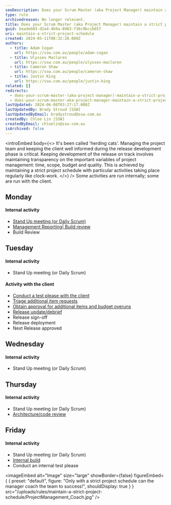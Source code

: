 ```yaml
---
seoDescription: Does your Scrum Master (aka Project Manager) maintain a strict project schedule?
type: rule
archivedreason: No longer relevant.
title: Does your Scrum Master (aka Project Manager) maintain a strict project schedule?
guid: beadeb03-d2a4-4b9a-8903-f36c9bccb657
uri: maintain-a-strict-project-schedule
created: 2024-05-11T08:32:28.000Z
authors:
  - title: Adam Cogan
    url: https://ssw.com.au/people/adam-cogan
  - title: Ulysses Maclaren
    url: https://ssw.com.au/people/ulysses-maclaren
  - title: Cameron Shaw
    url: https://ssw.com.au/people/cameron-shaw
  - title: Justin King
    url: https://ssw.com.au/people/justin-king
related: []
redirects:
  - does-your-scrum-master-(aka-project-manager)-maintain-a-strict-project-schedule
  - does-your-scrum-master-aka-project-manager-maintain-a-strict-project-schedule
lastUpdated: 2024-06-08T03:27:17.000Z
lastUpdatedBy: Brady Stroud [SSW]
lastUpdatedByEmail: bradystroud@ssw.com.au
createdBy: Chloe Lin [SSW]
createdByEmail: chloelin@ssw.com.au
isArchived: false
---
```


<introEmbed
  body={<>
It's been called 'herding cats'. Managing the project team and keeping the client well informed during the release development phase is critical. Keeping development of the release on track involves maintaining transparency on the important variables of project management: time, scope, budget and quality. This is achieved by maintaining a strict project schedule with particular activities taking place regularly like clock-work.
  </>}
/>
Some activities are run internally; some are run with the client.

## Monday

#### Internal activity

- [Stand Up meeting (or Daily Scrum)](/methodology-do-you-do-daily-scrums-aka-stand-up-meetings)
- [Management Reporting| Build review](/management-do-you-enforce-deadlines-have-a-project-release-plan-a-debrief-and-a-mark-10)
- Build Review

## Tuesday

#### Internal activity

- Stand Up meeting (or Daily Scrum)

#### Activity with the client

- [Conduct a test please with the client](/conduct-a-test-please-internally-and-then-with-the-client)
- [Triage additional item requests](/estimating-do-you-know-what-tasks-are-involved-in-addition-to-just-development-work-items)
- [Obtain approval for additional items and budget overuns](/do-you-email-clients-as-soon-as-you-realise-you-will-overrun-your-original-estimate)
- [Release update/debrief](/management-do-you-have-a-release-update-debrief-meeting-on-a-weekly-basis)
- Release sign-off
- Release deployment
- Next Release approved

## Wednesday

#### Internal activity

- Stand Up meeting (or Daily Scrum)

## Thursday

#### Internal activity

- Stand Up meeting (or Daily Scrum)
- [Architecture/code review](/rules-to-better-architecture-and-code-review)

## Friday

#### Internal activity

- Stand Up meeting (or Daily Scrum)
- [Internal build](https://www.ssw.com.au/ssw/Standards/Rules/RulesToBetterSetups.aspx#BuildVersionDay)
- Conduct an internal test please


<imageEmbed
  alt="Image"
  size="large"
  showBorder={false}
  figureEmbed={ {
    preset: "default",
    figure: "Only with a strict project schedule can the manager coach the team to success!",
    shouldDisplay: true
  } }
  src="/uploads/rules/maintain-a-strict-project-schedule/ProjectManagement_Coach.jpg"
/>
